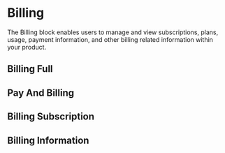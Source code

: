 
# Billing

The Billing block enables users to manage and view subscriptions, plans, usage, payment information, and other billing related information within your product.

## Billing Full
<StoryRenderer path="blocks/Billing.story.tsx" name="BillingFull"/>

 
## Pay And Billing
<StoryRenderer path="blocks/Billing.story.tsx" name="PayAndBilling"/>

## Billing Subscription
<StoryRenderer path="blocks/Billing.story.tsx" name="BillingSubscription"/>

## Billing Information
<StoryRenderer path="blocks/Billing.story.tsx" name="BillingInformation"/>
